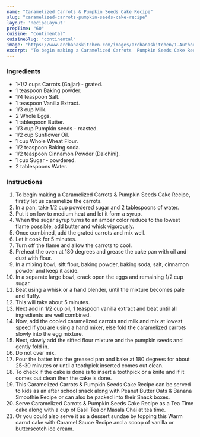---
name: "Caramelized Carrots & Pumpkin Seeds Cake Recipe"
slug: "caramelized-carrots-pumpkin-seeds-cake-recipe"
layout: 'RecipeLayout'
prepTime: "60"
cuisine: "Continental"
cuisineSlug: "continental"
image: "https://www.archanaskitchen.com/images/archanaskitchen/1-Author/navneet289-gmail.com/Caramelized_Carrots__Pumpkin_Seeds_Cake_Recipe.jpg"
excerpt: "To begin making a Caramelized Carrots  Pumpkin Seeds Cake Recipe, firstly let us caramelize the carrots"
---

### Ingredients

- 1-1/2 cups Carrots (Gajjar) - grated.
- 1 teaspoon Baking powder.
- 1/4 teaspoon Salt.
- 1 teaspoon Vanilla Extract.
- 1/3 cup Milk.
- 2 Whole Eggs.
- 1 tablespoon Butter.
- 1/3 cup Pumpkin seeds - roasted.
- 1/2 cup Sunflower Oil.
- 1 cup Whole Wheat Flour.
- 1/2 teaspoon Baking soda.
- 1/2 teaspoon Cinnamon Powder (Dalchini).
- 1 cup Sugar - powdered.
- 2 tablespoons Water.

### Instructions

1. To begin making a Caramelized Carrots & Pumpkin Seeds Cake Recipe, firstly let us caramelize the carrots.
1. In a pan, take 1/2 cup powdered sugar and 2 tablespoons of water.
1. Put it on low to medium heat and let it form a syrup.
1. When the sugar syrup turns to an amber color reduce to the lowest flame possible, add butter and whisk vigorously.
1. Once combined, add the grated carrots and mix well.
1. Let it cook for 5 minutes.
1. Turn off the flame and allow the carrots to cool.
1. Preheat the oven at 180 degrees and grease the cake pan with oil and dust with flour.
1. In a mixing bowl, sift flour, baking powder, baking soda, salt, cinnamon powder and keep it aside.
1. In a separate large bowl, crack open the eggs and remaining 1/2 cup sugar.
1. Beat using a whisk or a hand blender, until the mixture becomes pale and fluffy.
1. This will take about 5 minutes.
1. Next add in 1/2 cup oil, 1 teaspoon vanilla extract and beat until all ingredients are well combined.
1. Now, add the cooled caramelized carrots and milk and mix at lowest speed if you are using a hand mixer, else fold the caramelized carrots slowly into the egg mixture.
1. Next, slowly add the sifted flour mixture and the pumpkin seeds and gently fold in.
1. Do not over mix.
1. Pour the batter into the greased pan and bake at 180 degrees for about 25-30 minutes or until a toothpick inserted comes out clean.
1. To check if the cake is done is to insert a toothpick or a knife and if it comes out clean then the cake is done.
1. This Caramelized Carrots & Pumpkin Seeds Cake Recipe can be served to kids as an after school snack along with Peanut Butter Oats & Banana Smoothie Recipe or can also be packed into their Snack boxes.
1. Serve Caramelized Carrots & Pumpkin Seeds Cake Recipe as a Tea Time cake along with a cup of Basil Tea or Masala Chai at tea time.
1. Or you could also serve it as a dessert sundae by topping this Warm carrot cake with Caramel Sauce Recipe and  a scoop of vanilla or butterscotch ice cream.
